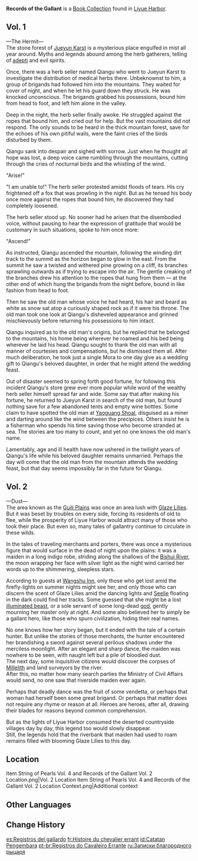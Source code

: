 {{Book Collection Infobox
|image     = Book Records of the Gallant.png
|quality   = 3
|volumes   = 2
|vol1      = Sold by [[Jifang]] at [[Wanwen Bookhouse]] in [[Liyue Harbor]]<br />[[Little Liu]] Dialogue Reward
|vol2      = On the rooftop of Wanwen Bookhouse in Liyue Harbor
}}
'''Records of the Gallant''' is a [[Book Collection]] found in [[Liyue Harbor]].

==Vol. 1==
{{Description|A compilation of stories and legends of various knights-errant in Liyue. Some of them have been told for a long time but are still popular among the people.}}

&mdash;The Hermit&mdash;<br />
The stone forest of [[Jueyun Karst]] is a mysterious place engulfed in mist all year around. Myths and legends abound among the herb gatherers, telling of [[adepti]] and evil spirits.

Once, there was a herb seller named Qiangu who went to Jueyun Karst to investigate the distribution of medical herbs there. Unbeknownst to him, a group of brigands had followed him into the mountains. They waited for cover of night, and when he let his guard down they struck. He was knocked unconscious. The brigands grabbed his possessions, bound him from head to foot, and left him alone in the valley.

Deep in the night, the herb seller finally awoke. He struggled against the ropes that bound him, and cried out for help. But the vast mountains did not respond. The only sounds to be heard in the thick mountain forest, save for the echoes of his own pitiful wails, were the faint cries of the birds disturbed by them.

Qiangu sank into despair and sighed with sorrow. Just when he thought all hope was lost, a deep voice came rumbling through the mountains, cutting through the cries of nocturnal birds and the whistling of the wind.

"Arise!"

"I am unable to!" The herb seller protested amidst floods of tears. His cry frightened off a fox that was prowling in the night. But as he tensed his body once more against the ropes that bound him, he discovered they had completely loosened.

The herb seller stood up. No sooner had he arisen that the disembodied voice, without pausing to hear the expression of gratitude that would be customary in such situations, spoke to him once more:

"Ascend!"

As instructed, Qiangu ascended the mountain, following the winding dirt track to the summit as the horizon began to glow in the east. From the summit he saw a twisted and withered pine growing on a cliff, its branches sprawling outwards as if trying to escape into the air. The gentle creaking of the branches drew his attention to the ropes that hung from them &mdash; at the other end of which hung the brigands from the night before, bound in like fashion from head to foot.

Then he saw the old man whose voice he had heard, his hair and beard as white as snow sat atop a curiously shaped rock as if it were his throne. The old man took one look at Qiangu's disheveled appearance and grinned mischievously before returning his possessions to him intact.

Qiangu inquired as to the old man's origins, but he replied that he belonged to the mountains, his home being wherever he roamed and his bed being wherever he laid his head. Qiangu sought to thank the old man with all manner of courtesies and compensations, but he dismissed them all. After much deliberation, he took just a single Mora to one day give as a wedding gift to Qiangu's beloved daughter, in order that he might attend the wedding feast.

Out of disaster seemed to spring forth good fortune, for following this incident Qiangu's store grew ever more popular while word of the wealthy herb seller himself spread far and wide. Some say that after making his fortune, he returned to Jueyun Karst in search of the old man, but found nothing save for a few abandoned tents and empty wine bottles. Some claim to have spotted the old man at [[Yaoguang Shoal]], disguised as a miner and darting around like the wind between the precipices. Others insist he is a fisherman who spends his time saving those who become stranded at sea. The stories are too many to count, and yet no one knows the old man's name.

Lamentably, age and ill health have now ushered in the twilight years of Qiangu's life while his beloved daughter remains unmarried. Perhaps the day will come that the old man from the mountain attends the wedding feast, but that day seems impossibly far in the future for Qiangu.

==Vol. 2==
{{Description|A compilation of stories and legends of various knights-errant in Liyue. Some of them have been told for a long time but are still popular among the people.}}

&mdash;Dust&mdash;<br />
The area known as the [[Guili Plains]] was once an area lush with [[Glaze Lily|Glaze Lilies]]. But it was beset by troubles on every side, forcing its residents of old to flee, while the prosperity of Liyue Harbor would attract many of those who took their place. But even so, many tales of gallantry continue to circulate in these wilds.

In the tales of traveling merchants and porters, there was once a mysterious figure that would surface in the dead of night upon the plains: it was a maiden in a long indigo robe, striding along the shallows of the [[Bishui River]], the moon wrapping her face with silver light as the night wind carried her words up to the shimmering, sleepless stars.

According to guests at [[Wangshu Inn]], only those who get lost amid the firefly-lights on summer nights might see her, and only those who can discern the scent of Glaze Lilies amid the dancing lights and [[Seelie]] floating in the dark could find her tracks. Some guessed that she might be a lost [[illuminated beast]], or a sole servant of some long-dead [[god]], gently mourning her master only at night. And some also believed her to simply be a gallant hero, like those who spurn civilization, hiding their real names.

No one knows how her story began, but it ended with the tale of a certain hunter. But unlike the stories of those merchants, the hunter encountered her brandishing a sword against several perilous shadows under the merciless moonlight. After an elegant and sharp dance, the maiden was nowhere to be seen, with naught left but a pile of bloodied dust.<br />The next day, some inquisitive citizens would discover the corpses of [[Millelith]] and land surveyors by the river.<br />After this, no matter how many search parties the Ministry of Civil Affairs would send, no one saw that riverside maiden ever again.

Perhaps that deadly dance was the fruit of some vendetta, or perhaps that woman had herself been some great brigand. Or perhaps that matter does not require any rhyme or reason at all. Heroes are heroes, after all, drawing their blades for reasons beyond common comprehension.

But as the lights of Liyue Harbor consumed the deserted countryside villages day by day, this legend too would slowly disappear.<br />Still, the legends hold that the riverbank that maiden had used to roam remains filled with blooming Glaze Lilies to this day.

==Location==
<gallery>
Item String of Pearls Vol. 4 and Records of the Gallant Vol. 2 Location.png|Vol. 2 Location
Item String of Pearls Vol. 4 and Records of the Gallant Vol. 2 Location Context.png|Additional context
</gallery>

==Other Languages==
{{Other Languages
|en      = Records of the Gallant
|zhs     = 侠客记
|zhs_rm  = Xiákè Jì
|zht     = 俠客記
|zht_rm  = Xiákè Jì
|zh_tl   = Knight Records
|ja      = 侠客記
|ja_rm   = Kyoukakushi{{Assumed}}
|ja_tl   = Self-styled Humanitarian Record{{Sino|ja}}
|ko      = 협객기
|ko_rm   = Hyeopgaekgi
|ko_tl   = Story of Knight-Errant
|es      = Registros del gallardo
|es_tl   = Records of the Gallant
|fr      = Histoire du chevalier errant
|fr_tl   = Story of the Wandering Knight
|ru      = Записки благородного рыцаря
|ru_tl   = Notes of the Noble Knight
|th      = บันทึกของอัศวินพเนจร
|th_rm   = Banthuek khong atsawin pnechon
|th_tl   = Diary of a Wandering Knight
|vi      = Hiệp Khách Ký
|vi_tl   = 
|de      = Aufzeichnungen eines Helden
|de_tl   = Records of a Hero
|id      = Catatan Pengembara
|id_tl   = Traveler Records
|pt      = Registros do Cavaleiro Errante
|pt_tl   = Records of the Wandering Knight
|tr      = Cesur Şövalyenin Anıları
|tr_tl   = 
|it      = Racconti del gagliardo
|it_tl   = 
}}

==Change History==
{{Change History|1.0}}

[[es:Registros del gallardo]]
[[fr:Histoire du chevalier errant]]
[[id:Catatan Pengembara]]
[[pt-br:Registros do Cavaleiro Errante]]
[[ru:Записки благородного рыцаря]]